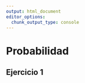 ```yaml
---
output: html_document
editor_options: 
  chunk_output_type: console
---
```


# Probabilidad

## Ejercicio 1

